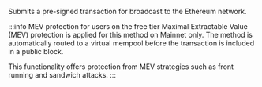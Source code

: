 Submits a pre-signed transaction for broadcast to the Ethereum network.

:::info MEV protection for users on the free tier
Maximal Extractable Value (MEV) protection is applied for this method on Mainnet only. The method is automatically
routed to a virtual mempool before the transaction is included in a public block.

This functionality offers protection from MEV strategies such as front running and sandwich attacks.
:::